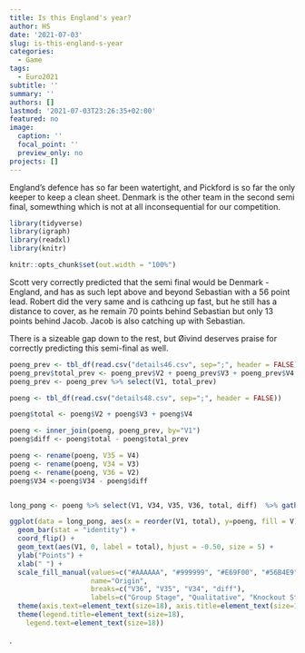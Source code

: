 ```yaml
---
title: Is this England's year?
author: HS
date: '2021-07-03'
slug: is-this-england-s-year
categories:
  - Game
tags:
  - Euro2021
subtitle: ''
summary: ''
authors: []
lastmod: '2021-07-03T23:26:35+02:00'
featured: no
image:
  caption: ''
  focal_point: ''
  preview_only: no
projects: []
---
```


England's defence has so far been watertight, and Pickford is so far the only keeper to keep a clean sheet. Denmark is the other team in the second semi final, somewthing which is not at all inconsequential for our competition.


```r

library(tidyverse)
library(igraph)
library(readxl)
library(knitr)

knitr::opts_chunk$set(out.width = "100%")

```

Scott very correctly predicted that the semi final would be Denmark - England, and has as such lept above and beyond Sebastian with a 56 point lead. Robert did the very same and is cathcing up fast, but he still has a distance to cover, as he remain 70 points behind Sebastian but only 13 points behind Jacob. Jacob is also catching up with Sebastian. 

There is a sizeable gap down to the rest, but Øivind deserves praise for correctly predicting this semi-final as well.

```r
poeng_prev <- tbl_df(read.csv("details46.csv", sep=";", header = FALSE))
poeng_prev$total_prev <- poeng_prev$V2 + poeng_prev$V3 + poeng_prev$V4
poeng_prev <- poeng_prev %>% select(V1, total_prev)

poeng <- tbl_df(read.csv("details48.csv", sep=";", header = FALSE))

poeng$total <- poeng$V2 + poeng$V3 + poeng$V4

poeng <- inner_join(poeng, poeng_prev, by="V1")
poeng$diff <- poeng$total - poeng$total_prev

poeng <- rename(poeng, V35 = V4)
poeng <- rename(poeng, V34 = V3)
poeng <- rename(poeng, V36 = V2)
poeng$V34 <-poeng$V34 - poeng$diff


long_pong <- poeng %>% select(V1, V34, V35, V36, total, diff)  %>% gather(key = V, -V1, -total, value = poeng) %>% arrange(V)

ggplot(data = long_pong, aes(x = reorder(V1, total), y=poeng, fill = V)) + 
  geom_bar(stat = "identity") +
  coord_flip() +
  geom_text(aes(V1, 0, label = total), hjust = -0.50, size = 5) +
  ylab("Points") +
  xlab(" ") +
  scale_fill_manual(values=c("#AAAAAA", "#999999", "#E69F00", "#56B4E9"), 
                    name="Origin",
                    breaks=c("V36", "V35", "V34", "diff"),
                    labels=c("Group Stage", "Qualitative", "Knockout Stage", "Since Last")) +
  theme(axis.text=element_text(size=18), axis.title=element_text(size=18,face="bold")) +
  theme(legend.title=element_text(size=18), 
    legend.text=element_text(size=18))

```
.